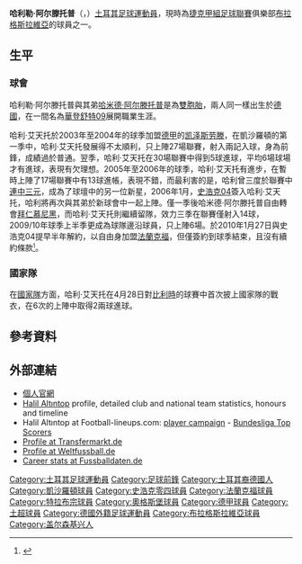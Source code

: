{{noteTA
|G1=football
|G2=uefa
|G3=德甲
|T=zh-hans:哈利勒·阿尔滕托普;zh-hk:哈利·艾天托;zh-tw:哈利勒·阿爾滕托普;
|1=zh-hans:阿尔滕托普;zh-hk:艾天托;zh-tw:阿爾滕托普;
|2=zh-hans:哈利勒;zh-hk:哈利;zh-tw:哈利勒;
|3=zh-hans:哈米德;zh-hk:咸美治;zh-tw:哈米德;
|4=zh-hans:瓦滕沙伊德09;zh-hk:華登舒特09; zh-hant:韋頓舒爾特09;
}}
{{Infobox football biography
| name = 哈利勒·阿尔滕托普<br />''{{lang|tr|Halil Altıntop}}''
| image = Halil_Altıntop.jpg
| fullname = Halil Altıntop
| height = {{convert|1.85|m|ftin|abbr=on}}
| birth_date = {{birth date and age|1982|12|8|df=y}}
| birth_place = {{BRD}}[[蓋爾森基興|蓋爾森基興]]
| currentclub = [[布拉格斯拉維亞|布拉格斯拉維亞]]
| clubnumber = 5
| position = [[中場|中場]]
| youthyears1 = 1991–1992
| youthclubs1 = Schwarz-Weiß Gelsenkirchen-Süd
| youthyears2 = 1992–1997
| youthclubs2 = TuS Rotthausen
| youthyears3 = 1997–2000
| youthclubs3 = [[瓦滕沙伊德09|瓦滕沙伊德09]]<ref name="kicker.de">{{cite web | url = http://www.kicker.de/news/fussball/bundesliga/vereine/2013-14/26143/vereinsspieler_halil-altintop.html | title = Altintop, Halil | publisher = kicker.de | language = de | accessdate = 12 August 2013 | archive-date = 2017-09-28 | archive-url = https://web.archive.org/web/20170928150115/http://www.kicker.de/news/fussball/bundesliga/vereine/2013-14/26143/vereinsspieler_halil-altintop.html | dead-url = no }}</ref>
| years1 = 2000–2003
| clubs1 = [[瓦滕沙伊德09|瓦滕沙伊德09]]
| caps1 = 81
| goals1 = 38
| years2 = 2003–2004
| clubs2 = [[凯泽斯劳滕足球俱乐部|凯泽斯劳滕]]二隊
| caps2 = 3
| goals2 = 4
| years3 = 2003–2006
| clubs3 = [[凯泽斯劳滕足球俱乐部|凯泽斯劳滕]]
| caps3 = 91
| goals3 = 28
| years4 = 2006–2010
| clubs4 = [[史浩克04|史浩克04]]
| caps4 = 96
| goals4 = 16
| years5 = 2010–2011
| clubs5 = [[法兰克福足球俱乐部|法蘭克福]]
| caps5 = 49
| goals5 = 3
| years6 = 2011–2013
| clubs6 = [[特拉布宗体育|特拉布宗体育]]
| caps6 = 61
| goals6 = 13
| years7 = 2013–2017
| clubs7 = [[奧格斯堡足球會|奧格斯堡]]
| caps7 = 115
| goals7 = 20
| years8 = 2017–
| clubs8 = [[布拉格斯拉維亞|布拉格斯拉維亞]]
| caps8 = 0
| goals8 = 0
| nationalyears1 = 2000 | nationalyears2 = 2001 | nationalyears3 = 2003 | nationalyears4 = 2004 | nationalyears5 = 2005–2011
| nationalteam1 = Turkey U18 | nationalteam2 = 土耳其 U20 | nationalteam3 = [[土耳其21歲以下國家足球隊|土耳其 U21]] | nationalteam4 = 土耳其A2 | nationalteam5 = {{fb|TUR}}
| nationalcaps1 = 2 | nationalcaps2 = 1 | nationalcaps3 = 9 | nationalcaps4 = 1 | nationalcaps5 = 38
| nationalgoals1 = 0 | nationalgoals2 = 0 | nationalgoals3 = 1 | nationalgoals4 = 0 | nationalgoals5 = 8
| pcupdate = 02:51, 5 June 2017 (UTC)
| ntupdate = 
}}
{{中文譯名
| english    = Halil '''Altintop'''
| putonghua  = 哈利勒·阿尔滕托普
| taiwan     = 哈利勒·阿爾滕托普
| cantonese  = 哈利·艾天托<small>（[[香港有線電視|有線電視]]、[[新浪網|新浪網]]<ref>[http://soccer.sina.com.hk/cgi-bin/so/player/show.cgi?id=1087 新浪網 哈利艾天托資料]</ref>）</small> <br />哈利·艾天托普<small>（[[明報|明報]]<ref>[http://soccer.mingpao.com/cfm/Database5.cfm?ChampionID=180&TeamID=28&PlayerID=3903 明報 哈利艾天托普資料]{{dead link|date=2017年12月 |bot=InternetArchiveBot |fix-attempted=yes }}</ref>）</small>
|}}
'''哈利勒·阿尔滕托普'''（{{lang-tr|'''Halil Altıntop'''}}，{{bd|1982年|12月8日|catidx=Altintop, Halil}}）[[土耳其|土耳其]][[足球|足球]][[運動員|運動員]]，現時為[[捷克甲組足球聯賽|捷克甲組足球聯賽]]俱樂部[[布拉格斯拉維亞|布拉格斯拉維亞]]的球員之一。

== 生平 ==
===球會===
哈利勒·阿尔滕托普與其弟[[哈米德·阿尔滕托普|哈米德·阿尔滕托普]]是為[[雙胞胎|雙胞胎]]，兩人同一樣出生於[[德國|德國]]，在一間名為[[華登舒特09|華登舒特09]]展開職業生涯。

哈利·艾天托於2003年至2004年的球季加盟[[德甲|德甲]]的[[凯泽斯劳滕足球俱乐部|凯泽斯劳滕]]，在凱沙羅頓的第一季中，哈利·艾天托發展得不太順利，只上陣27場聯賽，射入兩記入球，身為前鋒，成績過於普通。翌季，哈利·艾天托在30場聯賽中得到5球進球，平均6場球場才有進球，表現有欠理想。2005年至2006年的球季，哈利·艾天托有進步，在暫時上陣了17場聯賽中有13球進帳，表現不錯，而最利害的是，哈利曾三度於聯賽中[[連中三元|連中三元]]，成為了球壇中的另一位新星，2006年1月，[[沙尔克04足球俱乐部|史浩克04]]簽入哈利·艾天托，哈利將再次與其弟於新球會中一起上陣。僅一季後哈米德·阿尔滕托普自由轉會[[拜仁慕尼黑足球俱乐部|拜仁慕尼黑]]，而哈利·艾天托則繼續留隊，效力三季在聯賽僅射入14球，2009/10年球季上半季更成為球隊邊沿球員，只上陣6場。於2010年1月27日與史浩克04提早半年解約，以自由身加盟[[法兰克福足球俱乐部|法蘭克福]]，但僅簽約到球季結束，且沒有續約條款<small><ref>{{cite news |language=zh-hans |url=http://www.dfo.cn/dfo/show.asp?id=10092 |title=法兰克福有得亦有失 普罗伊斯英年早退 |publisher=德国足球在线 |date=2010-01-29 |accessdate=2010-01-29 |deadurl=yes |archiveurl=https://web.archive.org/web/20100329175651/http://dfo.cn/dfo/show.asp?id=10092 |archivedate=2010-03-29 }}</ref></small>。

===國家隊===
在[[土耳其國家足球隊|國家隊]]方面，哈利·艾天托在4月28日對[[比利時國家足球隊|比利時]]的球賽中首次披上國家隊的戰衣，在6次的上陣中取得2兩球進球。

== 參考資料 ==
{{reflist}}

==外部連結==
*[https://web.archive.org/web/20071008133640/http://www.halil-altintop.com/ 個人官網]
*[http://www.footballdatabase.com/index.php?page=player&Id=7077&pn=Halil_Altintop Halil Altıntop]{{Wayback|url=http://www.footballdatabase.com/index.php?page=player&Id=7077&pn=Halil_Altintop |date=20120207003604 }} profile, detailed club and national team statistics, honours and timeline
*Halil Altıntop at Football-lineups.com: [http://www.football-lineups.com/players/player.php?route=4510 player campaign]{{Wayback|url=http://www.football-lineups.com/players/player.php?route=4510 |date=20071015201154 }} - [http://www.football-lineups.com/tournaments/league.php?route=7&g=4 Bundesliga Top Scorers]{{Wayback|url=http://www.football-lineups.com/tournaments/league.php?route=7&g=4 |date=20160304113914 }}
*[https://web.archive.org/web/20090628114703/http://www.transfermarkt.de/de/spieler/1791/altintophalil/profil.html Profile at Transfermarkt.de] {{de icon}}
*[https://web.archive.org/web/20080514234201/http://www.weltfussball.de/spieler_profil.php?id=9746 Profile at Weltfussball.de] {{de icon}}
*[http://www.fussballdaten.de/spieler/altintophalil Career stats at Fussballdaten.de]{{Wayback|url=http://www.fussballdaten.de/spieler/altintophalil |date=20161207032741 }} {{de icon}}

{{DEFAULTSORT:Altintop, Halil}}
[[Category:土耳其足球運動員|Category:土耳其足球運動員]]
[[Category:足球前鋒|Category:足球前鋒]]
[[Category:土耳其裔德國人|Category:土耳其裔德國人]]
[[Category:凱沙羅頓球員|Category:凱沙羅頓球員]]
[[Category:史浩克零四球員|Category:史浩克零四球員]]
[[Category:法蘭克福球員|Category:法蘭克福球員]]
[[Category:特拉布宗球員|Category:特拉布宗球員]]
[[Category:奧格斯堡球員|Category:奧格斯堡球員]]
[[Category:德甲球員|Category:德甲球員]]
[[Category:土超球員|Category:土超球員]]
[[Category:德國外籍足球運動員|Category:德國外籍足球運動員]]
[[Category:布拉格斯拉維亞球員|Category:布拉格斯拉維亞球員]]
[[Category:盖尔森基兴人|Category:盖尔森基兴人]]